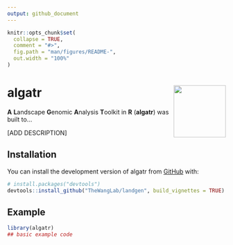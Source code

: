 ```yaml
---
output: github_document
---
```


<!-- README.md is generated from README.Rmd. Please edit that file -->

```r
knitr::opts_chunk$set(
  collapse = TRUE,
  comment = "#>",
  fig.path = "man/figures/README-",
  out.width = "100%"
)
```

# algatr <img src="man/figures/logo.png" align="right" height="120" />

**A** **L**andscape **G**enomic **A**nalysis **T**oolkit in **R** (**algatr**) was built to...

<!-- badges: start -->
<!-- badges: end -->
[ADD DESCRIPTION]

## Installation

You can install the development version of algatr from [GitHub](https://github.com/) with:

``` r
# install.packages("devtools")
devtools::install_github("TheWangLab/landgen", build_vignettes = TRUE)
```

## Example


```r
library(algatr)
## basic example code
```

